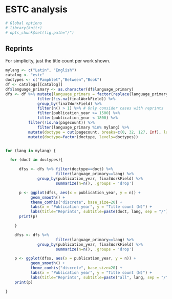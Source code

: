 # ESTC analysis

```r
# Global options
# library(knitr)
# opts_chunk$set(fig.path="/")
```



## Reprints

For simplicity, just the title count per work shown.

```r
mylang <- c("Latin", "English")
catalog <- "estc"
doctypes <- c("Pamphlet","Between","Book")
df <- catalogs[[catalog]]
df$language_primary <- as.character(df$language_primary)
dfs <- df %>% mutate(language_primary = factor(replace(language_primary, !language_primary %in% mylang, "Other"))) %>%
              filter(!is.na(finalWorkField)) %>%
              group_by(finalWorkField) %>%
              filter(n() > 1) %>% # Only consider cases with reprints
              filter(publication_year >= 1500) %>%
              filter(publication_year < 1800) %>%
	      filter(!is.na(pagecount)) %>%
              filter(language_primary %in% mylang) %>%	      
	      mutate(doctype = cut(pagecount, breaks=c(0, 32, 127, Inf), labels=doctypes)) %>%
	      mutate(doctype=factor(doctype, levels=doctypes))


for (lang in mylang) {

  for (doct in doctypes){

      dfss <- dfs %>% filter(doctype==doct) %>%
      	      	      filter(language_primary==lang) %>%
		      group_by(publication_year, finalWorkField) %>%	   
    	    	      summarize(n=n(), .groups = 'drop')   

      p <- ggplot(dfss, aes(x = publication_year, y = n)) +
           geom_smooth() +
       	   theme_comhis("discrete", base_size=20) +
       	   labs(x = "Publication year", y = "Title count (N)") +
       	   labs(title="Reprints", subtitle=paste(doct, lang, sep = "/"))
      print(p)

    }

    dfss <- dfs %>% 
      	      	      filter(language_primary==lang) %>%
		      group_by(publication_year, finalWorkField) %>%	   
    	    	      summarize(n=n(), .groups = 'drop')   

    p <- ggplot(dfss, aes(x = publication_year, y = n)) +
           geom_smooth() +
       	   theme_comhis("discrete", base_size=20) +
       	   labs(x = "Publication year", y = "Title count (N)") +
       	   labs(title="Reprints", subtitle=paste("all", lang, sep = "/"))
    print(p)

}


    


```
